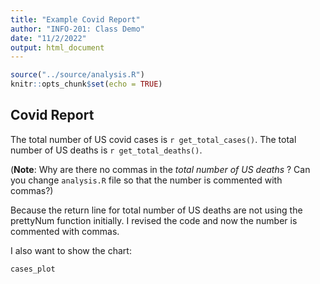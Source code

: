 ```yaml
---
title: "Example Covid Report"
author: "INFO-201: Class Demo"
date: "11/2/2022"
output: html_document
---
```


```r
source("../source/analysis.R")
knitr::opts_chunk$set(echo = TRUE)
```

## Covid Report
The total number of US covid cases is `r get_total_cases()`. The total number of US deaths is `r get_total_deaths()`. 

(**Note**: Why are there no commas in the *total number of US deaths* ? Can you change `analysis.R` file so that the number is commented with commas?)

Because the return line for total number of US deaths are not using the prettyNum function initially. I revised the code and now the number is commented with commas. 

I also want to show the chart:

``` r
cases_plot
```

